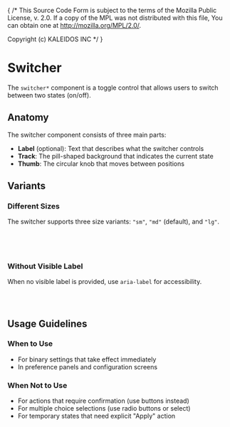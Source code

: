 { /* This Source Code Form is subject to the terms of the Mozilla Public
  License, v. 2.0. If a copy of the MPL was not distributed with this
  file, You can obtain one at http://mozilla.org/MPL/2.0/.

  Copyright (c) KALEIDOS INC */ }


<Meta title="Controls/Switcher" />

# Switcher

The `switcher*` component is a toggle control that allows users to switch between two states (on/off).

<Canvas of={Switcher.Default} />

## Anatomy

The switcher component consists of three main parts:

- **Label** (optional): Text that describes what the switcher controls
- **Track**: The pill-shaped background that indicates the current state
- **Thumb**: The circular knob that moves between positions


## Variants

### Different Sizes

The switcher supports three size variants: `"sm"`, `"md"` (default), and `"lg"`.

```clj
[:> switcher* {:size "sm" :label "Small"}]
[:> switcher* {:size "md" :label "Medium"}]
[:> switcher* {:size "lg" :label "Large"}]
```

### Without Visible Label

When no visible label is provided, use `aria-label` for accessibility.

```clj
[:> switcher* {:aria-label "Toggle dark mode"
               :default-checked false}]
```

<Canvas of={Switcher.WithoutVisibleLabel} />

## Usage Guidelines

### When to Use

- For binary settings that take effect immediately
- In preference panels and configuration screens

### When Not to Use

- For actions that require confirmation (use buttons instead)
- For multiple choice selections (use radio buttons or select)
- For temporary states that need explicit "Apply" action
